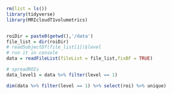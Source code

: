 
```r
rm(list = ls())
library(tidyverse)
library(MRIcloudT1volumetrics)


roiDir = paste0(getwd(),'/data')
file_list = dir(roiDir)
# readSubjectDf(file_list[1])$level
# run it in console
data = readFileList(fileList = file_list,fixBF = TRUE)

# spreadROIs
data_level1 = data %>% filter(level == 1)

dim(data %>% filter(level == 1) %>% select(roi) %>% unique)
```
